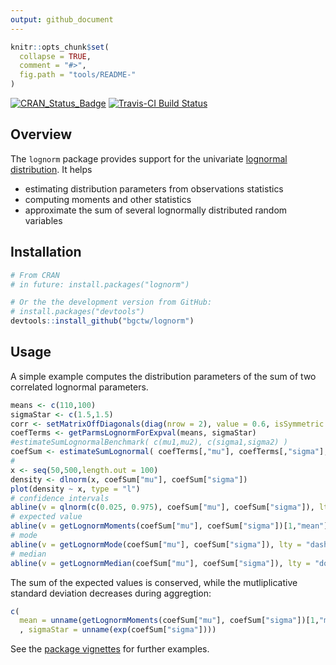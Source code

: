 ```yaml
---
output: github_document
---
```


<!-- 
README.md is generated from README.Rmd. Please edit that file
rmarkdown::render("README.Rmd") 
-->


```r
knitr::opts_chunk$set(
  collapse = TRUE,
  comment = "#>",
  fig.path = "tools/README-"
)
```

[![CRAN_Status_Badge](http://www.r-pkg.org/badges/version/lognorm)](http://cran.r-project.org/package=lognorm)
[![Travis-CI Build Status](https://travis-ci.org/bgctw/lognorm.svg?branch=master)](https://travis-ci.org/bgctw/lognorm)


## Overview

The `lognorm` package provides support for the univariate
[lognormal
distribution](https://en.wikipedia.org/wiki/Log-normal_distribution). 
It helps 

- estimating distribution parameters from observations statistics
- computing moments and other statistics
- approximate the sum of several lognormally distributed random variables

## Installation

```r
# From CRAN
# in future: install.packages("lognorm")

# Or the the development version from GitHub:
# install.packages("devtools")
devtools::install_github("bgctw/lognorm")
```

## Usage

A simple example computes the distribution parameters of the sum of 
two correlated lognormal parameters.
 
```r
means <- c(110,100)
sigmaStar <- c(1.5,1.5)
corr <- setMatrixOffDiagonals(diag(nrow = 2), value = 0.6, isSymmetric = TRUE)
coefTerms <- getParmsLognormForExpval(means, sigmaStar)
#estimateSumLognormalBenchmark( c(mu1,mu2), c(sigma1,sigma2) )
coefSum <- estimateSumLognormal( coefTerms[,"mu"], coefTerms[,"sigma"], corr = corr )
# 
x <- seq(50,500,length.out = 100)
density <- dlnorm(x, coefSum["mu"], coefSum["sigma"])
plot(density ~ x, type = "l")
# confidence intervals
abline(v = qlnorm(c(0.025, 0.975), coefSum["mu"], coefSum["sigma"]), lty = "dotted")
# expected value
abline(v = getLognormMoments(coefSum["mu"], coefSum["sigma"])[1,"mean"])
# mode
abline(v = getLognormMode(coefSum["mu"], coefSum["sigma"]), lty = "dashed")
# median
abline(v = getLognormMedian(coefSum["mu"], coefSum["sigma"]), lty = "dotdash")
```

The sum of the expected values is conserved, while the mutliplicative standard 
deviation decreases during aggregtion:

```r
c( 
  mean = unname(getLognormMoments(coefSum["mu"], coefSum["sigma"])[1,"mean"])
  , sigmaStar = unname(exp(coefSum["sigma"])))
```

See the [package vignettes](https://github.com/bgctw/lognorm/tree/master/vignettes) for further examples.
